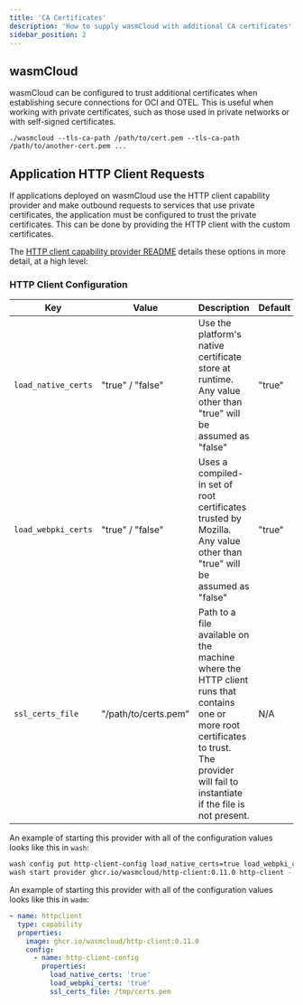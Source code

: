 ```yaml
---
title: 'CA Certificates'
description: 'How to supply wasmCloud with additional CA certificates'
sidebar_position: 2
---
```


## wasmCloud

wasmCloud can be configured to trust additional certificates when establishing secure connections for OCI and OTEL. This is useful when working with private certificates, such as those used in private networks or with self-signed certificates.

```shell
./wasmcloud --tls-ca-path /path/to/cert.pem --tls-ca-path /path/to/another-cert.pem ...
```

## Application HTTP Client Requests

If applications deployed on wasmCloud use the HTTP client capability provider and make outbound requests to services that use private certificates, the application must be configured to trust the private certificates. This can be done by providing the HTTP client with the custom certificates.

The [HTTP client capability provider README](https://github.com/wasmCloud/wasmCloud/tree/main/crates/provider-http-client#http-client-capability-provider) details these options in more detail, at a high level:

### HTTP Client Configuration

| Key                 | Value                | Description                                                                                                                                                                                | Default |
| ------------------- | -------------------- | ------------------------------------------------------------------------------------------------------------------------------------------------------------------------------------------ | ------- |
| `load_native_certs` | "true" / "false"     | Use the platform's native certificate store at runtime. Any value other than "true" will be assumed as "false"                                                                             | "true"  |
| `load_webpki_certs` | "true" / "false"     | Uses a compiled-in set of root certificates trusted by Mozilla. Any value other than "true" will be assumed as "false"                                                                     | "true"  |
| `ssl_certs_file`    | "/path/to/certs.pem" | Path to a file available on the machine where the HTTP client runs that contains one or more root certificates to trust. The provider will fail to instantiate if the file is not present. | N/A     |

An example of starting this provider with all of the configuration values looks like this in `wash`:

```bash
wash config put http-client-config load_native_certs=true load_webpki_certs=true ssl_certs_file=/tmp/certs.pem
wash start provider ghcr.io/wasmcloud/http-client:0.11.0 http-client --config http-client-config
```

An example of starting this provider with all of the configuration values looks like this in `wadm`:

```yaml
- name: httpclient
  type: capability
  properties:
    image: ghcr.io/wasmcloud/http-client:0.11.0
    config:
      - name: http-client-config
        properties:
          load_native_certs: 'true'
          load_webpki_certs: 'true'
          ssl_certs_file: /tmp/certs.pem
```
